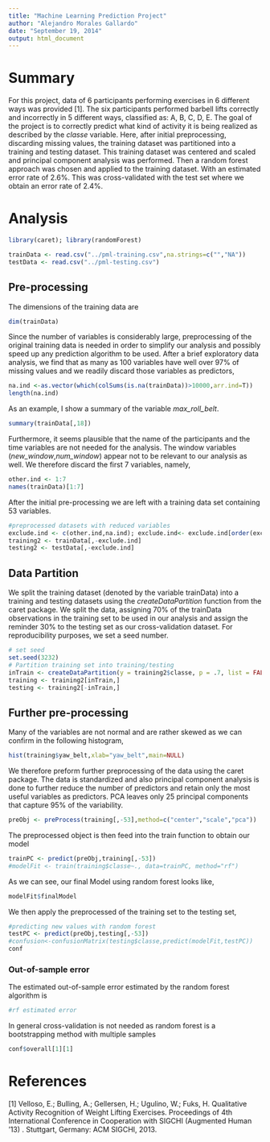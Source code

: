```yaml
---
title: "Machine Learning Prediction Project"
author: "Alejandro Morales Gallardo"
date: "September 19, 2014"
output: html_document
---
```

# Summary
For this project, data of 6 participants performing exercises in 6 different ways was provided [1]. The six participants performed barbell lifts correctly and incorrectly in 5 different ways, classified as: A, B, C, D, E. The goal of the project is to correctly predict what kind of activity it is being realized as described by the *classe* variable. Here, after initial preprocessing, discarding missing values, the training dataset was partitioned into a training and testing dataset. This training dataset was centered and scaled and principal component analysis was performed. Then a random forest approach was chosen and applied to the training dataset. With an estimated error rate of $2.6$%. This was cross-validated with the test set where we obtain an error rate of $2.4$%.

# Analysis

```r
library(caret); library(randomForest)
```


```r
trainData <- read.csv("../pml-training.csv",na.strings=c("","NA"))
testData <- read.csv("../pml-testing.csv")
```


## Pre-processing

The dimensions of the training data are
```r
dim(trainData)
```

Since the number of variables is considerably large, preprocessing of the original training data is needed in order to simplify our analysis and possibly speed up any prediction algorithm to be used. After a brief exploratory data analysis, we find that as many as $100$ variables have well over $97$% of missing values and we readily discard those variables as predictors,

```r
na.ind <-as.vector(which(colSums(is.na(trainData))>10000,arr.ind=T))
length(na.ind)
```


As an example, I show a summary of the variable *max_roll_belt*.
```r
summary(trainData[,18])
```

Furthermore, it seems plausible that the name of the participants and the time variables are not needed for the analysis. The window variables (*new_window*,*num_window*) appear not to be relevant to our analysis as well. We therefore discard the first 7 variables, namely,

```r
other.ind <- 1:7
names(trainData)[1:7]
```

After the initial pre-processing we are left with a training data set containing 53 variables.

```r
#preprocessed datasets with reduced variables
exclude.ind <- c(other.ind,na.ind); exclude.ind<- exclude.ind[order(exclude.ind)]
training2 <- trainData[,-exclude.ind]
testing2 <- testData[,-exclude.ind]
```

## Data Partition
We split the training dataset (denoted by the variable trainData) into a training and testing datasets using the *createDataPartition* function from the caret package. We split the data, assigning 70% of the trainData observations in the training set to be used in our analysis and assign the reminder 30% to the testing set as our cross-validation dataset. 
For reproducibility purposes, we set a seed number.

```r
# set seed
set.seed(3232)
# Partition training set into training/testing
inTrain <- createDataPartition(y = training2$classe, p = .7, list = FALSE)
training <- training2[inTrain,]
testing <- training2[-inTrain,]
```

## Further pre-processing

Many of the variables are not normal and are rather skewed as we can confirm in the following histogram,
```r
hist(training$yaw_belt,xlab="yaw_belt",main=NULL)
```

We therefore preform further preprocessing of the data using the caret package. The data is standardized and also principal component analysis is done to further reduce the number of predictors and retain only the most useful variables as predictors. PCA leaves only 25 principal components that capture 95% of the variability.

```r
preObj <- preProcess(training[,-53],method=c("center","scale","pca"))
```

The preprocessed object is then feed into the train function to obtain our model
```r
trainPC <- predict(preObj,training[,-53])
#modelFit <- train(training$classe~., data=trainPC, method="rf")
```


As we can see, our final Model using random forest looks like,
```r
modelFit$finalModel
```

We then apply the preprocessed of the training set to the testing set,
```r
#predicting new values with random forest
testPC <- predict(preObj,testing[,-53])
#confusion<-confusionMatrix(testing$classe,predict(modelFit,testPC))
conf
```

### Out-of-sample error
The estimated out-of-sample error estimated by the random forest algorithm is
```r
#rf estimated error
```


In general cross-validation is not needed as random forest is a bootstrapping method with multiple samples

```r
conf$overall[1][1]
```

# References
[1] Velloso, E.; Bulling, A.; Gellersen, H.; Ugulino, W.; Fuks, H. Qualitative Activity Recognition of Weight Lifting Exercises. Proceedings of 4th International Conference in Cooperation with SIGCHI (Augmented Human '13) . Stuttgart, Germany: ACM SIGCHI, 2013.
